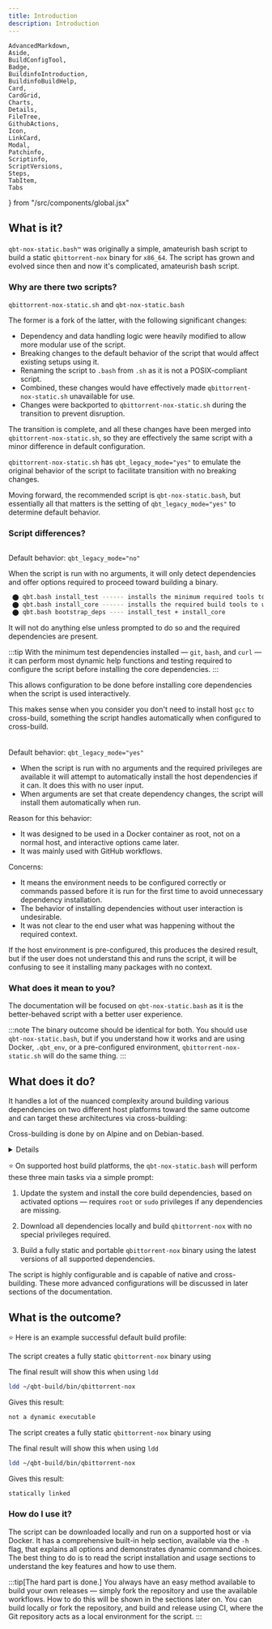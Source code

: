```yaml
---
title: Introduction
description: Introduction
---
```


	AdvancedMarkdown,
	Aside,
	BuildConfigTool,
	Badge,
	BuildinfoIntroduction,
	BuildinfoBuildHelp,
	Card,
	CardGrid,
	Charts,
	Details,
	FileTree,
	GithubActions,
	Icon,
	LinkCard,
	Modal,
	Patchinfo,
	Scriptinfo,
	ScriptVersions,
	Steps,
	TabItem,
	Tabs
} from "/src/components/global.jsx"

## What is it?

<div style="margin: 0.5rem 0 1.25rem;">
	<ScriptVersions />
</div>

`qbt-nox-static.bash™` was originally a simple, amateurish bash script to build a static `qbittorrent-nox` binary for `x86_64`. The script has grown and evolved since then and now it's complicated, amateurish bash script.

### Why are there two scripts?

`qbittorrent-nox-static.sh` and `qbt-nox-static.bash`

The former is a fork of the latter, with the following significant changes:

- Dependency and data handling logic were heavily modified to allow more modular use of the script.
- Breaking changes to the default behavior of the script that would affect existing setups using it.
- Renaming the script to `.bash` from `.sh` as it is not a POSIX-compliant script.
- Combined, these changes would have effectively made `qbittorrent-nox-static.sh` unavailable for use.
- Changes were backported to `qbittorrent-nox-static.sh` during the transition to prevent disruption.

The transition is complete, and all these changes have been merged into `qbittorrent-nox-static.sh`, so they are effectively the same script with a minor difference in default configuration.

`qbittorrent-nox-static.sh` has `qbt_legacy_mode="yes"` to emulate the original behavior of the script to facilitate transition with no breaking changes.

Moving forward, the recommended script is `qbt-nox-static.bash`, but essentially all that matters is the setting of `qbt_legacy_mode="yes"` to determine default behavior.

### Script differences?

<Tabs>
<TabItem label="qbt-nox-static.bash">

<div style="margin: 0.5rem 0 0.25rem;">
<Badge text="Current" variant="success" /><span style="display:inline-block; width:10px;"></span><Badge text="Recommended" variant="tip" />
</div>

Default behavior: `qbt_legacy_mode="no"`

When the script is run with no arguments, it will only detect dependencies and offer options required to proceed toward building a binary.

```bash
 ⬤ qbt.bash install_test ------ installs the minimum required tools to run tests
 ⬤ qbt.bash install_core ------ installs the required build tools to use the script
 ⬤ qbt.bash bootstrap_deps ---- install_test + install_core
```

It will not do anything else unless prompted to do so and the required dependencies are present.

:::tip
With the minimum test dependencies installed — `git`, `bash`, and `curl` — it can perform most dynamic help functions and testing required to configure the script before installing the core dependencies.
:::

This allows configuration to be done before installing core dependencies when the script is used interactively.

This makes sense when you consider you don't need to install host `gcc` to cross-build, something the script handles automatically when configured to cross-build.

</TabItem>
<TabItem label="qbittorrent-nox-static.sh">

<div style="margin: 0.5rem 0 1.25rem;">
<Badge text="Legacy" variant="caution" /> <span style="display:inline-block; width:10px;"></span><Badge text="Caution" variant="danger" />
</div>

Default behavior: `qbt_legacy_mode="yes"`

- When the script is run with no arguments and the required privileges are available it will attempt to automatically install the host dependencies if it can. It does this with no user input.
- When arguments are set that create dependency changes, the script will install them automatically when run.

Reason for this behavior:

- It was designed to be used in a Docker container as root, not on a normal host, and interactive options came later.
- It was mainly used with GitHub workflows.

Concerns:

- It means the environment needs to be configured correctly or commands passed before it is run for the first time to avoid unnecessary dependency installation.
- The behavior of installing dependencies without user interaction is undesirable.
- It was not clear to the end user what was happening without the required context.

If the host environment is pre-configured, this produces the desired result, but if the user does not understand this and runs the script, it will be confusing to see it installing many packages with no context.

</TabItem>
</Tabs>

### What does it mean to you?

The documentation will be focused on `qbt-nox-static.bash` as it is the better-behaved script with a better user experience.

:::note
The binary outcome should be identical for both. You should use `qbt-nox-static.bash`, but if you understand how it works and are using Docker, `.qbt_env`, or a pre-configured environment, `qbittorrent-nox-static.sh` will do the same thing.
:::

## What does it do?

It handles a lot of the nuanced complexity around building various dependencies on two different host platforms toward the same outcome and can target these architectures via cross-building:

Cross-building is done by <Modal id="musl-cross-make" label="Musl Cross Make"/> on Alpine and <Modal id="crossbuild-essentials" label="Crossbuild Essentials"/> on Debian-based.

<Details summary="target architectures">
    `armel` `armhf` `armv7` `aarch64`

    `x86` `x86_64`

    `s390x`

    `powerpc` `ppc64el`

    `mips` `mipsel` `mips64` `mips64el`

    `loongarch64`

    `riscv64`
</Details>

⭐ On supported host build platforms, the `qbt-nox-static.bash` will perform these three main tasks via a simple prompt:

<Steps>

1. Update the system and install the core build dependencies, based on activated options — requires `root` or `sudo` privileges if any dependencies are missing.

2. Download all dependencies locally and build `qbittorrent-nox` with no special privileges required.

3. Build a fully static and portable `qbittorrent-nox` binary using the latest versions of all supported dependencies.

</Steps>

The script is highly configurable and is capable of native and cross-building. These more advanced configurations will be discussed in later sections of the documentation.

## What is the outcome?

⭐ Here is an example successful default build profile:

<BuildinfoIntroduction/>

<Tabs>
<TabItem label="Debian and Ubuntu Linux">

The script creates a fully static `qbittorrent-nox` binary using <Modal id="glibc" label="glibc"/>

The final result will show this when using `ldd`

```bash
ldd ~/qbt-build/bin/qbittorrent-nox
```

Gives this result:

```bash
not a dynamic executable
```

</TabItem>
<TabItem label="Alpine Linux">

The script creates a fully static `qbittorrent-nox` binary using <Modal id="muslc" label="musl libc"/>

The final result will show this when using `ldd`

```bash
ldd ~/qbt-build/bin/qbittorrent-nox
```

Gives this result:

```bash
statically linked
```

</TabItem>
</Tabs>

### How do I use it?

The script can be downloaded locally and run on a supported host or via Docker. It has a comprehensive built-in help section, available via the `-h` flag, that explains all options and demonstrates dynamic command choices. The best thing to do is to read the script installation and usage sections to understand the key features and how to use them.

:::tip[The hard part is done.]
You always have an easy method available to build your own releases — simply fork the repository and use the available workflows. How to do this will be shown in the <Modal id="github-actions" label="GitHub Actions"/> sections later on. You can build locally or fork the repository, and build and release using CI, where the Git repository acts as a local environment for the script.
:::
